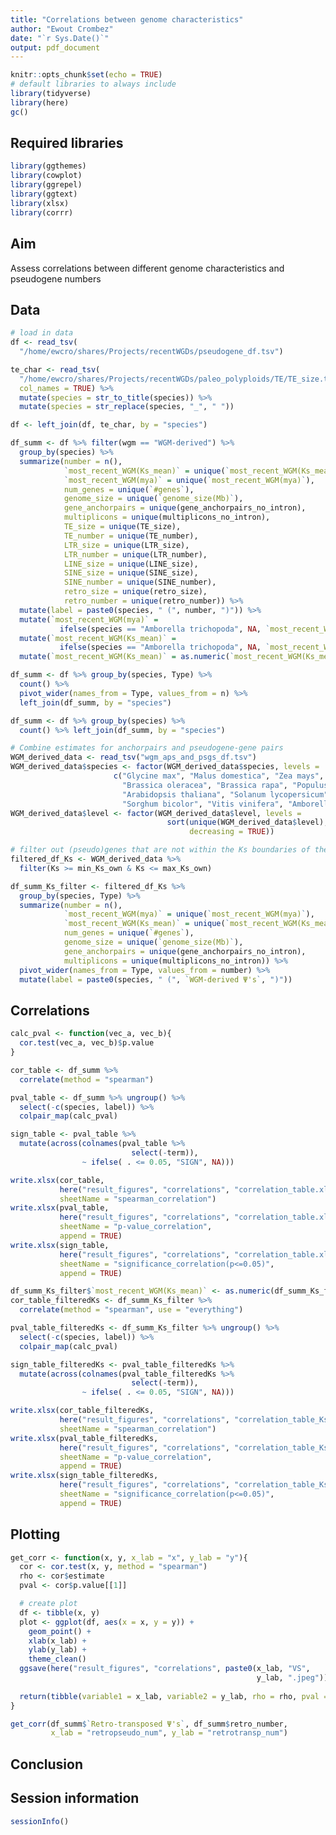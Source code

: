 ```yaml
---
title: "Correlations between genome characteristics"
author: "Ewout Crombez"
date: "`r Sys.Date()`"
output: pdf_document
---
```


```r
knitr::opts_chunk$set(echo = TRUE)
# default libraries to always include
library(tidyverse)
library(here)
gc()
```

## Required libraries
```r
library(ggthemes)
library(cowplot)
library(ggrepel)
library(ggtext)
library(xlsx)
library(corrr)
```

## Aim

Assess correlations between different genome characteristics and pseudogene numbers

## Data

```r
# load in data
df <- read_tsv(
  "/home/ewcro/shares/Projects/recentWGDs/pseudogene_df.tsv")

te_char <- read_tsv(
  "/home/ewcro/shares/Projects/recentWGDs/paleo_polyploids/TE/TE_size.txt",
  col_names = TRUE) %>%
  mutate(species = str_to_title(species)) %>%
  mutate(species = str_replace(species, "_", " "))

df <- left_join(df, te_char, by = "species")

df_summ <- df %>% filter(wgm == "WGM-derived") %>%
  group_by(species) %>%
  summarize(number = n(),
            `most_recent_WGM(Ks_mean)` = unique(`most_recent_WGM(Ks_mean)`),
            `most_recent_WGM(mya)` = unique(`most_recent_WGM(mya)`),
            num_genes = unique(`#genes`),
            genome_size = unique(`genome_size(Mb)`),
            gene_anchorpairs = unique(gene_anchorpairs_no_intron),
            multiplicons = unique(multiplicons_no_intron),
            TE_size = unique(TE_size),
            TE_number = unique(TE_number),
            LTR_size = unique(LTR_size),
            LTR_number = unique(LTR_number),
            LINE_size = unique(LINE_size),
            SINE_size = unique(SINE_size),
            SINE_number = unique(SINE_number),
            retro_size = unique(retro_size),
            retro_number = unique(retro_number)) %>%
  mutate(label = paste0(species, " (", number, ")")) %>%
  mutate(`most_recent_WGM(mya)` = 
           ifelse(species == "Amborella trichopoda", NA, `most_recent_WGM(mya)`)) %>%
  mutate(`most_recent_WGM(Ks_mean)` =
           ifelse(species == "Amborella trichopoda", NA, `most_recent_WGM(Ks_mean)`)) %>%
  mutate(`most_recent_WGM(Ks_mean)` = as.numeric(`most_recent_WGM(Ks_mean)`))

df_summ <- df %>% group_by(species, Type) %>%
  count() %>%
  pivot_wider(names_from = Type, values_from = n) %>%
  left_join(df_summ, by = "species")

df_summ <- df %>% group_by(species) %>%
  count() %>% left_join(df_summ, by = "species")

# Combine estimates for anchorpairs and pseudogene-gene pairs
WGM_derived_data <- read_tsv("wgm_aps_and_psgs_df.tsv")
WGM_derived_data$species <- factor(WGM_derived_data$species, levels =
                       c("Glycine max", "Malus domestica", "Zea mays",
                         "Brassica oleracea", "Brassica rapa", "Populus trichocarpa",
                         "Arabidopsis thaliana", "Solanum lycopersicum", "Oryza sativa",
                         "Sorghum bicolor", "Vitis vinifera", "Amborella trichopoda"))
WGM_derived_data$level <- factor(WGM_derived_data$level, levels =
                                   sort(unique(WGM_derived_data$level),
                                        decreasing = TRUE))

# filter out (pseudo)genes that are not within the Ks boundaries of the WGM
filtered_df_Ks <- WGM_derived_data %>%
  filter(Ks >= min_Ks_own & Ks <= max_Ks_own)

df_summ_Ks_filter <- filtered_df_Ks %>%
  group_by(species, Type) %>% 
  summarize(number = n(),
            `most_recent_WGM(mya)` = unique(`most_recent_WGM(mya)`),
            `most_recent_WGM(Ks_mean)` = unique(`most_recent_WGM(Ks_mean)`),
            num_genes = unique(`#genes`),
            genome_size = unique(`genome_size(Mb)`),
            gene_anchorpairs = unique(gene_anchorpairs_no_intron),
            multiplicons = unique(multiplicons_no_intron)) %>%
  pivot_wider(names_from = Type, values_from = number) %>%
  mutate(label = paste0(species, " (", `WGM-derived Ψ's`, ")"))
```

## Correlations

```r
calc_pval <- function(vec_a, vec_b){
  cor.test(vec_a, vec_b)$p.value
}

cor_table <- df_summ %>% 
  correlate(method = "spearman")

pval_table <- df_summ %>% ungroup() %>%
  select(-c(species, label)) %>%
  colpair_map(calc_pval)

sign_table <- pval_table %>%
  mutate(across(colnames(pval_table %>%
                           select(-term)), 
                ~ ifelse( . <= 0.05, "SIGN", NA)))

write.xlsx(cor_table, 
           here("result_figures", "correlations", "correlation_table.xlsx"),
           sheetName = "spearman_correlation")
write.xlsx(pval_table, 
           here("result_figures", "correlations", "correlation_table.xlsx"),
           sheetName = "p-value_correlation",
           append = TRUE)
write.xlsx(sign_table, 
           here("result_figures", "correlations", "correlation_table.xlsx"),
           sheetName = "significance_correlation(p<=0.05)",
           append = TRUE)
```

```r
df_summ_Ks_filter$`most_recent_WGM(Ks_mean)` <- as.numeric(df_summ_Ks_filter$`most_recent_WGM(Ks_mean)`)
cor_table_filteredKs <- df_summ_Ks_filter %>%
  correlate(method = "spearman", use = "everything")

pval_table_filteredKs <- df_summ_Ks_filter %>% ungroup() %>%
  select(-c(species, label)) %>%
  colpair_map(calc_pval)

sign_table_filteredKs <- pval_table_filteredKs %>%
  mutate(across(colnames(pval_table_filteredKs %>%
                           select(-term)), 
                ~ ifelse( . <= 0.05, "SIGN", NA)))

write.xlsx(cor_table_filteredKs, 
           here("result_figures", "correlations", "correlation_table_Ksfiltered.xlsx"),
           sheetName = "spearman_correlation")
write.xlsx(pval_table_filteredKs, 
           here("result_figures", "correlations", "correlation_table_Ksfiltered.xlsx"),
           sheetName = "p-value_correlation",
           append = TRUE)
write.xlsx(sign_table_filteredKs, 
           here("result_figures", "correlations", "correlation_table_Ksfiltered.xlsx"),
           sheetName = "significance_correlation(p<=0.05)",
           append = TRUE)
```

## Plotting

```r
get_corr <- function(x, y, x_lab = "x", y_lab = "y"){
  cor <- cor.test(x, y, method = "spearman")
  rho <- cor$estimate
  pval <- cor$p.value[[1]]

  # create plot
  df <- tibble(x, y)
  plot <- ggplot(df, aes(x = x, y = y)) +
    geom_point() +
    xlab(x_lab) +
    ylab(y_lab) +
    theme_clean()
  ggsave(here("result_figures", "correlations", paste0(x_lab, "VS",
                                                       y_lab, ".jpeg")))
  
  return(tibble(variable1 = x_lab, variable2 = y_lab, rho = rho, pval = pval))
}

get_corr(df_summ$`Retro-transposed Ψ's`, df_summ$retro_number,
         x_lab = "retropseudo_num", y_lab = "retrotransp_num")
```


## Conclusion

## Session information

```r
sessionInfo()
```

